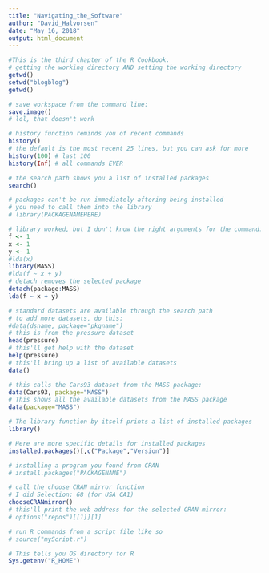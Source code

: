 ```yaml
---
title: "Navigating_the_Software"
author: "David_Halvorsen"
date: "May 16, 2018"
output: html_document
---
```


```r
#This is the third chapter of the R Cookbook.
# getting the working directory AND setting the working directory
getwd()
setwd("blogblog")
getwd()
```

```r
# save workspace from the command line:
save.image()
# lol, that doesn't work
```
```r
# history function reminds you of recent commands
history()
# the default is the most recent 25 lines, but you can ask for more
history(100) # last 100
history(Inf) # all commands EVER
```
```r
# the search path shows you a list of installed packages
search()
```
```r
# packages can't be run immediately aftering being installed
# you need to call them into the library 
# library(PACKAGENAMEHERE)

```
```r
# library worked, but I don't know the right arguments for the command. Learning part is good doe
f <- 1
x <- 1
y <- 1
#lda(x)
library(MASS)
#lda(f ~ x + y)
# detach removes the selected package
detach(package:MASS)
lda(f ~ x + y)
```
```r
# standard datasets are available through the search path
# to add more datasets, do this:
#data(dsname, package="pkgname")
# this is from the pressure dataset
head(pressure)
# this'll get help with the dataset
help(pressure)
# this'll bring up a list of available datasets
data()
```
```r
# this calls the Cars93 dataset from the MASS package:
data(Cars93, package="MASS")
# This shows all the available datasets from the MASS package
data(package="MASS")
```
```r
# The library function by itself prints a list of installed packages
library()
```
```r
# Here are more specific details for installed packages
installed.packages()[,c("Package","Version")]
```
```r
# installing a program you found from CRAN
# install.packages("PACKAGENAME")
```
```r
# call the choose CRAN mirror function
# I did Selection: 68 (for USA CA1)
chooseCRANmirror()
# this'll print the web address for the selected CRAN mirror:
# options("repos")[[1]][1]
```
```r
# run R commands from a script file like so
# source("myScript.r")
```
```r
# This tells you OS directory for R
Sys.getenv("R_HOME")
```
